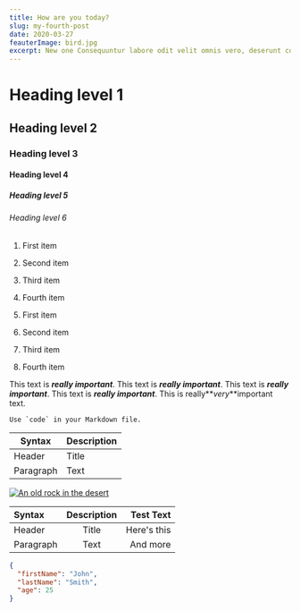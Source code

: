 ```yaml
---
title: How are you today?
slug: my-fourth-post
date: 2020-03-27
feauterImage: bird.jpg
excerpt: New one Consequuntur labore odit velit omnis vero, deserunt corrupti.
---
```


# Heading level 1

## Heading level 2

### Heading level 3

#### Heading level 4

##### Heading level 5

###### Heading level 6

1. First item
2. Second item
3. Third item
4. Fourth item

5. First item
6. Second item
7. Third item
8. Fourth item

This text is **_really important_**.
This text is **_really important_**.
This text is **_really important_**.
This text is **_really important_**.
This is really**_very_**important text.

`` Use `code` in your Markdown file. ``

| Syntax    | Description |
| --------- | ----------- |
| Header    | Title       |
| Paragraph | Text        |

[![An old rock in the desert](/assets/images/shiprock.jpg "Shiprock, New Mexico by Beau Rogers")](https://www.flickr.com/photos/beaurogers/31833779864/in/photolist-Qv3rFw-34mt9F-a9Cmfy-5Ha3Zi-9msKdv-o3hgjr-hWpUte-4WMsJ1-KUQ8N-deshUb-vssBD-6CQci6-8AFCiD-zsJWT-nNfsgB-dPDwZJ-bn9JGn-5HtSXY-6CUhAL-a4UTXB-ugPum-KUPSo-fBLNm-6CUmpy-4WMsc9-8a7D3T-83KJev-6CQ2bK-nNusHJ-a78rQH-nw3NvT-7aq2qf-8wwBso-3nNceh-ugSKP-4mh4kh-bbeeqH-a7biME-q3PtTf-brFpgb-cg38zw-bXMZc-nJPELD-f58Lmo-bXMYG-bz8AAi-bxNtNT-bXMYi-bXMY6-bXMYv)

| Syntax    | Description |   Test Text |
| :-------- | :---------: | ----------: |
| Header    |    Title    | Here's this |
| Paragraph |    Text     |    And more |

```json
{
  "firstName": "John",
  "lastName": "Smith",
  "age": 25
}
```

